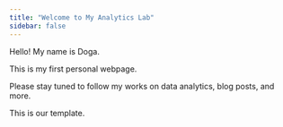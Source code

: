 ```yaml
---
title: "Welcome to My Analytics Lab"
sidebar: false 
---
```


Hello! My name is Doga.

This is my first personal webpage.

Please stay tuned to follow my works on data analytics, blog posts, and more.

This is our template.
